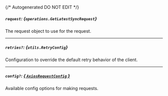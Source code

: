 {/* Autogenerated DO NOT EDIT  */}

##### `request`: *{`operations.GetLatestSyncRequest`}*
The request object to use for the request.
<Collapsible openLabel={Labels.showProperties} closeLabel={Labels.hideProperties}>
    <GetLatestSyncRequest/>
</Collapsible>

---
##### `retries?`: *{`utils.RetryConfig`}*
Configuration to override the default retry behavior of the client.
<Collapsible openLabel={Labels.showProperties} closeLabel={Labels.hideProperties}>
    <Retryconfig/>
</Collapsible>

---
##### `config?`: [*{ `AxiosRequestConfig` }*](https://axios-http.com/docs/req_config)
Available config options for making requests.


